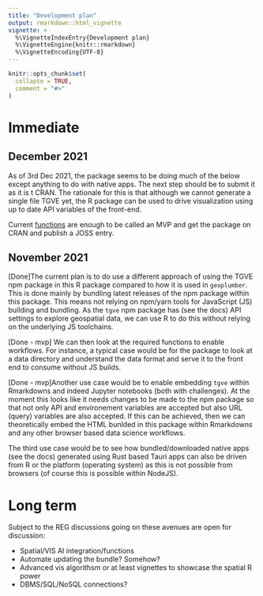 ```yaml
---
title: "Development plan"
output: rmarkdown::html_vignette
vignette: >
  %\VignetteIndexEntry{Development plan}
  %\VignetteEngine{knitr::rmarkdown}
  %\VignetteEncoding{UTF-8}
---
```


```r
knitr::opts_chunk$set(
  collapse = TRUE,
  comment = "#>"
)
```

# Immediate

## December 2021

As of 3rd Dec 2021, the package seems to be doing much of the below except anything to do with native apps. The next step should be to submit it as it is t CRAN. The rationale for this is that although we cannot generate a single file TGVE yet, the R package can be used to drive visualization using up to date API variables of the front-end.

Current [functions](https://tgve.github.io/tgver/reference/index.html) are enough to be called an MVP and get the package on CRAN and publish a JOSS entry. 

## November 2021
[Done]The current plan is to do use a different approach of using the TGVE npm package in this R package compared to how it is used in `geoplumber`. This is done mainly by bundling latest releases of the npm package within this package. This means not relying on npm/yarn tools for JavaScript (JS) building and bundling. As the `tgve` npm package has (see the docs) API settings to explore geospatial data, we can use R to do this without relying on the underlying JS toolchains.

[Done - mvp] We can then look at the required functions to enable workflows. For instance, a typical case would be for the package to look at a data directory and understand the data format and serve it to the front end to consume without JS builds.

[Done - mvp]Another use case would be to enable embedding `tgve` within Rmarkdowns and indeed Jupyter notebooks (both with challenges). At the moment this looks like it needs changes to be made to the npm package so that not only API and environement variables are accepted but also URL (query) variables are also accepted. If this can be achieved, then we can theoretically embed the HTML bunlded in this package within Rmarkdowns and any other browser based data science workflows.

The third use case would be to see how bundled/downloaded native apps (see the docs) generated using Rust based Tauri apps can also be driven from R or the platform (operating system) as this is not possible from browsers (of course this is possible within NodeJS).

# Long term

Subject to the REG discussions going on these avenues are open for discussion:

* Spatial/VIS AI integration/functions
* Automate updating the bundle? Somehow?
* Advanced vis algorithsm or at least vignettes to showcase the spatial R power
* DBMS/SQL/NoSQL connections?
